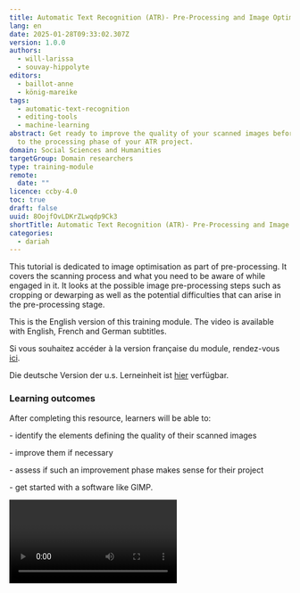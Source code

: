 ```yaml
---
title: Automatic Text Recognition (ATR)- Pre-Processing and Image Optimisation
lang: en
date: 2025-01-28T09:33:02.307Z
version: 1.0.0
authors:
  - will-larissa
  - souvay-hippolyte
editors:
  - baillot-anne
  - könig-mareike
tags:
  - automatic-text-recognition
  - editing-tools
  - machine-learning
abstract: Get ready to improve the quality of your scanned images before moving
  to the processing phase of your ATR project.
domain: Social Sciences and Humanities
targetGroup: Domain researchers
type: training-module
remote:
  date: ""
licence: ccby-4.0
toc: true
draft: false
uuid: 8OojfOvLDKrZLwqdp9Ck3
shortTitle: Automatic Text Recognition (ATR)- Pre-Processing and Image Optimisation
categories:
  - dariah
---
```

This tutorial is dedicated to image optimisation as part of pre-processing. It covers the scanning process and what you need to be aware of while engaged in it. It looks at the possible image pre-processing steps such as cropping or dewarping as well as the potential difficulties that can arise in the pre-processing stage.

This is the English version of this training module. The video is available with English, French and German subtitles.

Si vous souhaitez accéder à la version française du module, rendez-vous [ici](https://harmoniseatr.hypotheses.org/3271).

Die deutsche Version der u.s. Lerneinheit ist [hier](https://harmoniseatr.hypotheses.org/3742) verfügbar.

### Learning outcomes

After completing this resource, learners will be able to:

\- identify the elements defining the quality of their scanned images 

\- improve them if necessary

\- assess if such an improvement phase makes sense for their project

\- get started with a software like GIMP.

<Video provider="youtube" id="gndjz2YKQYI" />

### 1. Digitization Concepts

With the help of optical systems such as scanners, cameras or similar devices, a digital image can be created from an analogue original. Certain specifications such as resolution, color space and data format, need to be taken into account to ensure optimal text recognition later on. In many cases, your documents will already be digitised, but if not, there are a few things to keep in mind.

#### 1.1. Resolution

In digital pictures, everything starts with tiny dots called pixels. The amount of detail in a picture depends on how many of these pixels there are. You can measure this by counting how many pixels make up the length and width of the image. You can then work out how rich and detailed the picture is by looking at how many of these little dots are packed into it. In a nutshell, this means: The more pixels you have, the better the resolution of your image. This pixel count gives you an idea of all the small, detailed parts that make up the whole picture. Resolution is measured in dpi, or dots per inch. Your images for ATR should best have 300 to 400 dpi for an A4 page.

#### 1.2. Color Space

In general, you can do automatic text recognition regardless of the color space of your images. However, the results will be better with color images compared to black and white or grayscale images. In the past, scanning documents in bitonal (black and white) was a popular way to save memory space on the computer. Nowadays, memory isn’t as much of an issue, so we can focus on other aspects.

![Color Space, by Alix Chagué, CC-BY-SA 2.0](images/color-space.jpg "Color Space, by Alix Chagué, CC-BY-SA 2.0")

If you are scanning images yourself, make sure you are scanning in color. It is the most effective way of recognizing things in pictures, such as stamps or strange bleed-through effects, but also the script itself is much more clearer in color than bitonal. Color can also help to make things clearer – boosting contrasts or even flipping colors around can make details stand out. As a rule of thumb, what the human eye can read easier, AI will also read more effectively. Nonetheless, it is important to consider the environmental impact of our calculations. Processing data with lower dimensionality results in reduced energy consumption.

#### 1.3. File Format

For long-term archiving, formats such as TIFF or JPEG2000 are often recommended or even required by research funders. They are very rich and large file formats. However, for processing image files with ATR, though, formats such as JPG, PNG, or PDF work just fine. If you need to change an image format into another, you can use converters. We recommend [ImageMagick](https://imagemagick.org/index.php), which is open source and free of charge.

![Image pre-processing – it’s not that difficult! Larissa Will optimizing her images. Hippolyte Souvay, CC-BY 4.0](images/bildlarissa.jpeg "Image pre-processing – it’s not that difficult! Larissa Will optimizing her images. Hippolyte Souvay, CC-BY 4.0")

### 2. Image input pre-processing

At this point we would like to emphasise that pre-processing is optional and in some cases not necessary at all. If you are lucky, you can start ATR straight away. This is usually the case if you receive your images from a cultural heritage institution. However, if you are faced with double-sided copies or crooked and poorly cropped images, you will have to go through what is called pre-processing. This can include according to needs adjusting brightness and contrast, cropping, splitting, rotating and dewarping. These steps are not always necessary and there is no right order, it depends on your document. Think of them as layers, to be applied as needed, in the required order

#### 2.1. Cropping and Page Separation

Cropping a messy image is very important in order to save time later on. You can use any graphic editor to crop. For our example, we will use [GIMP](https://www.gimp.org/downloads/), which is free and very easy to use. Select the crop tool and left-click on one corner of the image. Drag the cropping area to the opposite corner in order to crop the desired area. Press Enter. To separate pages, simply repeat this twice and save each separately.

![Crop and split with GIMP, Hippolyte Souvay, CC-BY-SA 2.0. Manuscript shown: Bibliothèque nationale de France. Département des Manuscrits, Français 30786 (Carrés de d’Hozier 557).](images/cropping.png "Crop and split with GIMP, Hippolyte Souvay, CC-BY-SA 2.0. Manuscript shown: Bibliothèque nationale de France. Département des Manuscrits, Français 30786 (Carrés de d’Hozier 557).")

#### 2.2. Page Rotation

You can also rotate pages using any graphic editor. We will do this by using GIMP’s rotation tool (hold down the Shift and R keys). You can then enter a value in degrees, depending on how you want to rotate your image. Press Enter. And don’t forget to save!

![Reorienting with GIMP, Hippolyte Souvay, CC-BY-SA 2.0. Manuscript shown: Bibliothèque nationale de France. Département des Manuscrits, Français 30786 (Carrés de d’Hozier 557).](images/rotation-500x265.png "Reorienting with GIMP, Hippolyte Souvay, CC-BY-SA 2.0. Manuscript shown: Bibliothèque nationale de France. Département des Manuscrits, Français 30786 (Carrés de d’Hozier 557).")

#### 2.3. Dewarping

Dewarping or deskewing is perhaps the most technically demanding pre-processing task. You should only use it when absolutely necessary and avoid it if possible. For easy dewarping, you can also use GIMP, which has a dewarping brush (Press W). You will have to realign the lines in your document manually, which is a lot of work. You can also work with lenses. Go to Filters > Distorts > Lens Distortion and experiment with the settings to get a dewarped page. Of course there are other solutions for correcting image distortion with their own tutorials and HowTos.

![Dewarping with GIMP, Hippolyte Souvay, CC-BY-SA 2.0. Manuscript shown: Archives de la Ville et de l’Eurométropole de Strasbourg, VII 1434.](images/dewarping-e1706092422464.png "Dewarping with GIMP, Hippolyte Souvay, CC-BY-SA 2.0. Manuscript shown: Archives de la Ville et de l’Eurométropole de Strasbourg, VII 1434.")

### 3. Pros and Cons of Pre-Processing

Starting with the pros, pre-processing can drastically reduce the amount of time you spend correcting segmentation results. It can also increase your chances of achieving better transcription results, which may ultimately be your main goal.

On the negative side, pre-processing remains largely optional and can be time consuming. Done incorrectly, pre-processing can also have a negative impact on the results. Certain imperfections in the scan (e.g., low contrasts, translucent pages) can also be learned by the layout or text recognition model. Sometimes training is more effective than pre-processing, which can make it easier to work with a large data set.

### Conclusion

Ultimately, it comes down to assessing your goals and your means. What quality of results do you require and how much time can you afford to spend on pre-processing? Do you need a perfect transcription for a digital edition or is an approximate text sufficient? It is time consuming, but it might help you save time later on. Especially at the beginning it is a difficult guess.

If you cannot avoid pre-processing, test the results on a small data set before performing large-scale pre-processing. If you are scanning yourself, follow our instructions to save yourself the trouble of pre-processing. Our advice is to talk to experts and ask for their opinion. You can get help from the [OCR Competence Centre of the University Libraries Tübingen and Mannheim](https://ocr-bw.bib.uni-mannheim.de/), for example.
